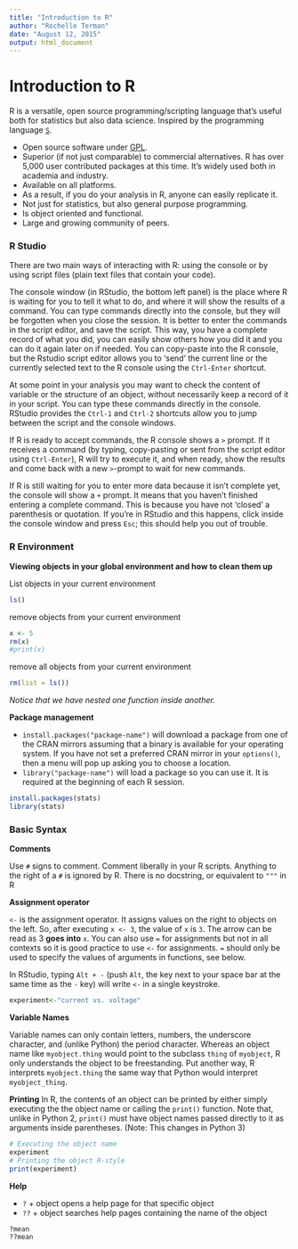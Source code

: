 ```yaml
---
title: "Introduction to R"
author: "Rochelle Terman"
date: "August 12, 2015"
output: html_document
---
```


# Introduction to R

R is a versatile, open source programming/scripting language that's useful both for statistics but also data science. Inspired by the programming language [`S`][S].

* Open source software under [GPL][].
* Superior (if not just comparable) to commercial alternatives. R has over 5,000 user contributed packages at this time. It's widely used both in academia and industry.
* Available on all platforms.
* As a result, if you do your analysis in R, anyone can easily replicate it.
* Not just for statistics, but also general purpose programming.
* Is object oriented and functional.
* Large and growing community of peers.

[S]: http://stat.bell-labs.com/S/
[GPL]: https://www.gnu.org/licenses/gpl.html

### R Studio

There are two main ways of interacting with R: using the console or by using
script files (plain text files that contain your code).

The console window (in RStudio, the bottom left panel) is the place where R is
waiting for you to tell it what to do, and where it will show the results of a
command.  You can type commands directly into the console, but they will be
forgotten when you close the session. It is better to enter the commands in the
script editor, and save the script. This way, you have a complete record of what
you did, you can easily show others how you did it and you can do it again later
on if needed. You can copy-paste into the R console, but the Rstudio script
editor allows you to 'send' the current line or the currently selected text to
the R console using the `Ctrl-Enter` shortcut.

At some point in your analysis you may want to check the content of variable or
the structure of an object, without necessarily keep a record of it in your
script. You can type these commands directly in the console. RStudio provides
the `Ctrl-1` and `Ctrl-2` shortcuts allow you to jump between the script and the
console windows.

If R is ready to accept commands, the R console shows a `>` prompt. If it
receives a command (by typing, copy-pasting or sent from the script editor using
`Ctrl-Enter`), R will try to execute it, and when ready, show the results and
come back with a new `>`-prompt to wait for new commands.

If R is still waiting for you to enter more data because it isn't complete yet,
the console will show a `+` prompt. It means that you haven't finished entering
a complete command. This is because you have not 'closed' a parenthesis or
quotation. If you're in RStudio and this happens, click inside the console
window and press `Esc`; this should help you out of trouble.

### R Environment

**Viewing objects in your global environment and how to clean them up**

List objects in your current environment

```r
ls()
```

remove objects from your current environment

```r
x <- 5
rm(x)
#print(x)
```

remove all objects from your current environment

```r
rm(list = ls())
```

*Notice that we have nested one function inside another.*

**Package management**

* `install.packages("package-name")` will download a package from one of the CRAN mirrors assuming that a binary is available for your operating system. If you have not set a preferred CRAN mirror in your `options()`, then a menu will pop up asking you to choose a location.
* `library("package-name")` will load a package so you can use it. It is required at the beginning of each R session.

```r
install.packages(stats)
library(stats)
```

### Basic Syntax

**Comments**

Use `#` signs to comment. Comment liberally in your R scripts. Anything to the right of a `#` is ignored by R. There is no docstring, or equivalent to `"""` in R

**Assignment operator**

`<-` is the assignment operator. It assigns values on the right to objects on
the left. So, after executing `x <- 3`, the value of `x` is `3`. The arrow can
be read as 3 **goes into** `x`.  You can also use `=` for assignments but not in
all contexts so it is good practice to use `<-` for assignments. `=` should only
be used to specify the values of arguments in functions, see below.

In RStudio, typing `Alt + -` (push `Alt`, the key next to your space bar at the
same time as the `-` key) will write ` <- ` in a single keystroke.

```r
experiment<-"current vs. voltage"
```

**Variable Names**

Variable names can only contain letters, numbers, the underscore character, and (unlike Python) the period character. Whereas an object name like ```myobject.thing``` would point to the subclass ```thing``` of ```myobject```, R only understands the object to be freestanding.  Put another way, R interprets ```myobject.thing``` the same way that Python would interpret ```myobject_thing```.

**Printing**
In R, the contents of an object can be printed by either simply executing the the object name or calling the ```print()``` function.  Note that, unlike in Python 2, ```print()``` must have object names passed directly to it as arguments inside parentheses. (Note: This changes in Python 3)

```r
# Executing the object name
experiment
# Printing the object R-style
print(experiment)
```

**Help**

* `?` + object opens a help page for that specific object
* `??` + object searches help pages containing the name of the object

```r
?mean
??mean
```
